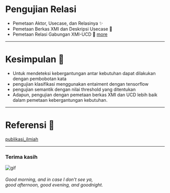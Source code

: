 
# Pengujian Relasi
- Pemetaan Aktor, Usecase, dan Relasinya ✨
- Pemetaan Berkas XMI dan Deskripsi Usecase  🙅
- Pemetaan Relasi Gabungan XMI-UCD  🙇 [more](https://docs.google.com/presentation/d/1Kg4DxQiV2NNXTzUH_kgJb3Ev2fkzqCArpXJnJrtt2tE/edit?usp=sharing)
---

# Kesimpulan 🤘

<ul>
  <Appear>
    <li>Untuk mendeteksi kebergantungan antar kebutuhan dapat dilakukan dengan pembobotan kata</li>
    <li>pengujian klasifikasi menggunakan entaiment dengan tensorflow</li>
    <li>pengujian semantik dengan nilai threshold yang ditentukan</li>
    <li>Adapun, pengujian dengan pemetaan berkas XMI dan UCD lebih baik dalam pemetaan kebergantungan kebutuhan.</li>
  </Appear>
</ul>

---

# Referensi 🔖

[publikasi_ilmiah](https://ieeexplore.ieee.org/document/9315489)


---
### Terima kasih

![gif](https://media.giphy.com/media/VGHtpsS3UJNRK/giphy.gif)
###### Good morning, and in case I don't see ya, <br /> good afternoon, good evening, and goodnight.
